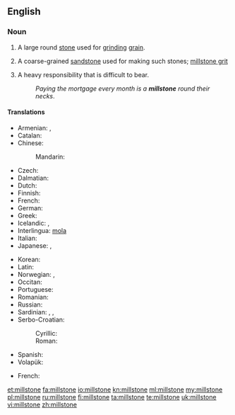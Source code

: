 ==English==
{{wikipedia}}

===Noun===
{{en-noun}}

# A large round [[stone]] used for [[grind]]ing [[grain]].
# {{context|geology|lang=en}} A coarse-grained [[sandstone]] used for making such stones; [[millstone grit]]
# {{context|figurative|lang=en}} A heavy responsibility that is difficult to bear.
#: ''Paying the mortgage every month is a '''millstone''' round their necks''.

====Translations====
{{trans-top|large round stone used for grinding grain}}
* Armenian: {{t|hy|երկանաքար|tr=erkanak'ar}}, {{t|hy|ջրաղացաքար|tr=ǰraġac'ak'ar}}
* Catalan: {{t+|ca|mola|f}}
* Chinese:
*: Mandarin: {{t+|cmn|磨石|tr=móshí|sc=Hani}}
* Czech: {{t|cs|mlýnský kámen|m}}
* Dalmatian: {{t|dlm|mucna|f}}
* Dutch: {{t|nl|molensteen|m}}
* Finnish: {{t+|fi|myllynkivi}}
* French: {{t+|fr|meule|f}}
* German: {{t+|de|Mühlstein|m}}
* Greek: {{t+|el|μυλόπετρα|f|tr=mylópetra|sc=Grek}}
* Icelandic: {{t|is|kvarnarsteinn|m}}, {{t|is|myllusteinn|m}}
* Interlingua: [[mola]]
* Italian: {{t+|it|mola|f}}
* Japanese: {{t|ja|碾き臼|tr=ひきうす, hikiusu|sc=Jpan}}, {{t|ja|ひき臼|tr=ひきうす, hikiusu|sc=Jpan}}
{{trans-mid}}
* Korean: {{t|ko|맷돌|tr=maetdol|sc=Kore}}
* Latin: {{t|la|mola|f}}
* Norwegian: {{t|no|kvernstein|m}}, {{t|no|møllestein|m}}
* Occitan: {{t+|oc|mòla|f}}
* Portuguese: {{t|pt|mó|f}}
* Romanian: {{t|ro|piatră de moară|f}}
* Russian: {{t+|ru|жёрнов|m|tr=žórnov}}
* Sardinian: {{t|sc|moa}}, {{t|sc|mola}}, {{t|sc|mora}}
* Serbo-Croatian:
*: Cyrillic: {{t|sh|жрвањ|m}}
*: Roman:  {{t|sh|žrvanj|m}}
* Spanish: {{t+|es|muela|f}}
* Volapük: {{t+|vo|mülaston}}
{{trans-bottom}}

{{trans-top|coarse-grained sandstone}}
* French: {{t+|fr|meulière|f}}
{{trans-mid}}
{{trans-bottom}}

[[et:millstone]]
[[fa:millstone]]
[[io:millstone]]
[[kn:millstone]]
[[ml:millstone]]
[[my:millstone]]
[[pl:millstone]]
[[ru:millstone]]
[[fi:millstone]]
[[ta:millstone]]
[[te:millstone]]
[[uk:millstone]]
[[vi:millstone]]
[[zh:millstone]]
